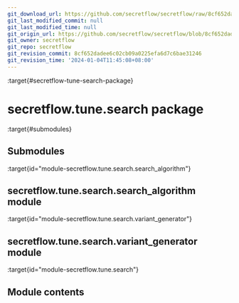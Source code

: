 ```yaml
---
git_download_url: https://github.com/secretflow/secretflow/raw/8cf652dadee6c02cb09a0225efa6d7c6bae31246/docs/source/secretflow.tune.search.rst
git_last_modified_commit: null
git_last_modified_time: null
git_origin_url: https://github.com/secretflow/secretflow/blob/8cf652dadee6c02cb09a0225efa6d7c6bae31246/docs/source/secretflow.tune.search.rst
git_owner: secretflow
git_repo: secretflow
git_revision_commit: 8cf652dadee6c02cb09a0225efa6d7c6bae31246
git_revision_time: '2024-01-04T11:45:08+08:00'
---
```


:target{#secretflow-tune-search-package}

# secretflow\.tune.search package

:target{#submodules}

## Submodules

:target{id="module-secretflow.tune.search.search_algorithm"}

## <Target id="secretflow-tune-search-search-algorithm-module" />secretflow\.tune.search.search\_algorithm module

:target{id="module-secretflow.tune.search.variant_generator"}

## <Target id="secretflow-tune-search-variant-generator-module" />secretflow\.tune.search.variant\_generator module

:target{id="module-secretflow.tune.search"}

## <Target id="module-contents" />Module contents
